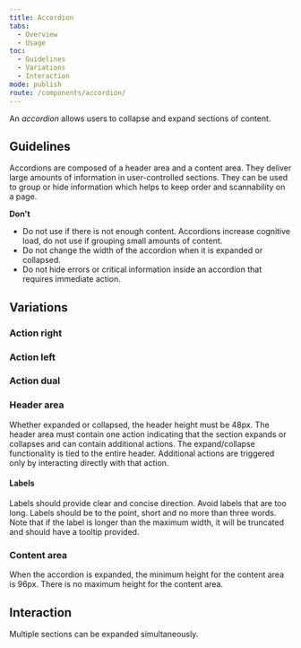 ```yaml
---
title: Accordion
tabs:
  - Overview
  - Usage
toc:
  - Guidelines
  - Variations
  - Interaction
mode: publish
route: /components/accordion/
---
```


An _accordion_ allows users to collapse and expand sections of content.

<!--One to two sentences as an introduction to the component-->

## Guidelines

<!--List how to use it, sizes, widths, grid interactions, colour allowances -->

Accordions are composed of a header area and a content area. They deliver large amounts of information in user-controlled sections. They can be used to group or hide information which helps to keep order and scannability on a page.

**Don't**

<!--Bullet point list if needed -->

- Do not use if there is not enough content. Accordions increase cognitive load, do not use if grouping small amounts of content.
- Do not change the width of the accordion when it is expanded or collapsed.
- Do not hide errors or critical information inside an accordion that requires immediate action.

## Variations

<!--One ### heading per frame in Figma, explaining each component in that frame. One 'content' section per variation if needed -->

### Action right

<FigmaImage
  url="https://www.figma.com/file/0bGXR2sCwMVSDNyyzu5BXrO5/Desktop-UI?node-id=1420%3A9038"
  alt="Accordion action right"
/>

### Action left

<FigmaImage
  url="https://www.figma.com/file/0bGXR2sCwMVSDNyyzu5BXrO5/Desktop-UI?node-id=1431%3A326"
  alt="Accordion action left"
/>

### Action dual

<FigmaImage
  url="https://www.figma.com/file/0bGXR2sCwMVSDNyyzu5BXrO5/Desktop-UI?node-id=1431%3A482"
  alt="Accordion action dual"
/>

### Header area

Whether expanded or collapsed, the header height must be 48px. The header area must contain one action indicating that the section expands or collapses and can contain additional actions. The expand/collapse functionality is tied to the entire header. Additional actions are triggered only by interacting directly with that action.

#### Labels

Labels should provide clear and concise direction. Avoid labels that are too long. Labels should be to the point, short and no more than three words. Note that if the label is longer than the maximum width, it will be truncated and should have a tooltip provided.

### Content area

When the accordion is expanded, the minimum height for the content area is 96px. There is no maximum height for the content area.

## Interaction

Multiple sections can be expanded simultaneously.
